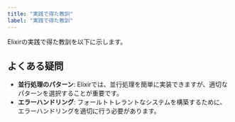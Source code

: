 ```yaml
---
title: "実践で得た教訓"
label: "実践で得た教訓"
---
```


Elixirの実践で得た教訓を以下に示します。

## よくある疑問

- **並行処理のパターン**: Elixirでは、並行処理を簡単に実装できますが、適切なパターンを選択することが重要です。
- **エラーハンドリング**: フォールトトレラントなシステムを構築するために、エラーハンドリングを適切に行う必要があります。
